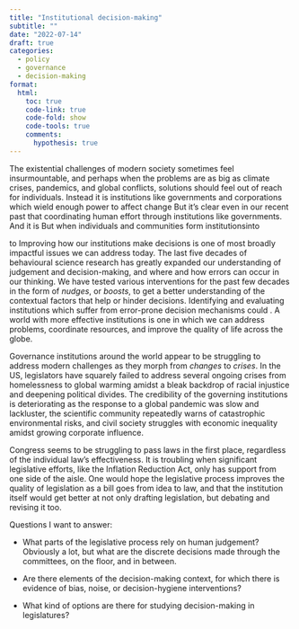 ```yaml
---
title: "Institutional decision-making"
subtitle: ""
date: "2022-07-14"
draft: true
categories: 
  - policy
  - governance
  - decision-making
format: 
  html: 
    toc: true
    code-link: true
    code-fold: show
    code-tools: true
    comments:
      hypothesis: true
---
```


The existential challenges of modern society sometimes feel insurmountable, and perhaps when the problems are as big as climate crises, pandemics, and global conflicts, solutions should feel out of reach for individuals. Instead it is institutions like governments and corporations which wield enough power to affect change But it's clear even in our recent past that coordinating human effort through institutions like governments. And it is But when individuals and communities form institutionsinto

to Improving how our institutions make decisions is one of most broadly impactful issues we can address today. The last five decades of behavioural science research has greatly expanded our understanding of judgement and decision-making, and where and how errors can occur in our thinking. We have tested various interventions for the past few decades in the form of *nudges*, or *boosts*, to get a better understanding of the contextual factors that help or hinder decisions. Identifying and evaluating institutions which suffer from error-prone decision mechanisms could . A world with more effective institutions is one in which we can address problems, coordinate resources, and improve the quality of life across the globe.

Governance institutions around the world appear to be struggling to address modern challenges as they morph from *changes* to *crises*. In the US, legislators have squarely failed to address several ongoing crises from homelessness to global warming amidst a bleak backdrop of racial injustice and deepening political divides. The credibility of the governing institutions is deteriorating as the response to a global pandemic was slow and lackluster, the scientific community repeatedly warns of catastrophic environmental risks, and civil society struggles with economic inequality amidst growing corporate influence.

Congress seems to be struggling to pass laws in the first place, regardless of the individual law's effectiveness. It is troubling when significant legislative efforts, like the Inflation Reduction Act, only has support from one side of the aisle. One would hope the legislative process improves the quality of legislation as a bill goes from idea to law, and that the institution itself would get better at not only drafting legislation, but debating and revising it too.

Questions I want to answer:

-   What parts of the legislative process rely on human judgement?\
    Obviously a lot, but what are the discrete decisions made through the committees, on the floor, and in between.

-   Are there elements of the decision-making context, for which there is evidence of bias, noise, or decision-hygiene interventions?

-   What kind of options are there for studying decision-making in legislatures?
